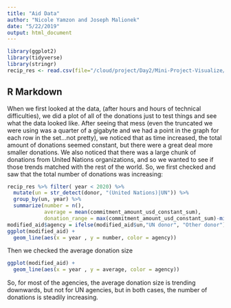 ```yaml
---
title: "Aid Data"
author: "Nicole Yamzon and Joseph Malionek"
date: "5/22/2019"
output: html_document
---
```


```r
library(ggplot2)
library(tidyverse)
library(stringr)
recip_res <- read.csv(file="/cloud/project/Day2/Mini-Project-Visualize/1_Data/AidDataCoreDonorRecipientYear_ResearchRelease_Level1_v3.1.csv")
```

## R Markdown

When we first looked at the data, (after hours and hours of technical difficulties), we did a plot of all of the donations just to test things and see what the data looked like.
After seeing that mess (even the truncated we were using was a quarter of a gigabyte and we had a point in the graph for each row in the set...not pretty), we noticed that as time increased, the total amount of donations seemed constant, but there were a great deal more smaller donations.
We also noticed that there was a large chunk of donations from United Nations organizations, and so we wanted to see if those trends matched with the rest of the world.
So, we first checked and saw that the total number of donations was increasing:

```r
recip_res %>% filter( year < 2020) %>% 
  mutate(un = str_detect(donor, "(United Nations)|UN")) %>% 
  group_by(un, year) %>% 
  summarize(number = n(), 
            average = mean(commitment_amount_usd_constant_sum), 
            donation_range = max(commitment_amount_usd_constant_sum)-min(commitment_amount_usd_constant_sum)) -> modified_aid
modified_aid$agency = ifelse(modified_aid$un,"UN donor", "Other donor")
ggplot(modified_aid) + 
  geom_line(aes(x = year , y = number, color = agency))
```

Then we checked the average donation size

```r
ggplot(modified_aid) + 
  geom_line(aes(x = year , y = average, color = agency))
```

So, for most of the agencies, the average donation size is trending downwards, but not for UN agencies, but in both cases, the number of donations is steadily increasing.


